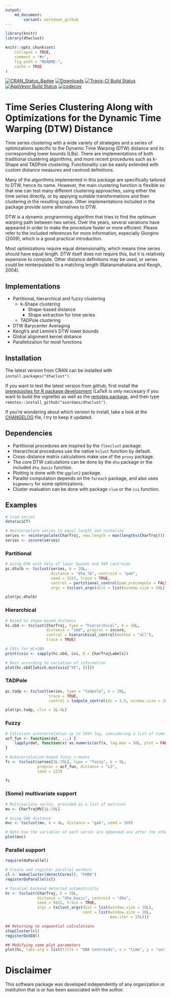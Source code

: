 ```yaml
---
output:
    md_document:
        variant: markdown_github
---
```


<!-- README.md is generated from README.Rmd. Please edit that file -->

```r
library(knitr)
library(dtwclust)

knitr::opts_chunk$set(
    collapse = TRUE,
    comment = "#>",
    fig.path = "README-",
    cache = TRUE
)
```

[![CRAN_Status_Badge](http://www.r-pkg.org/badges/version/dtwclust)](https://cran.r-project.org/package=dtwclust)
[![Downloads](http://cranlogs.r-pkg.org/badges/dtwclust)](http://cranlogs.r-pkg.org/badges/dtwclust)
[![Travis-CI Build Status](https://travis-ci.org/asardaes/dtwclust.svg?branch=master)](https://travis-ci.org/asardaes/dtwclust)
[![AppVeyor Build Status](https://ci.appveyor.com/api/projects/status/github/asardaes/dtwclust?branch=master&svg=true)](https://ci.appveyor.com/project/asardaes/dtwclust)
[![codecov](https://codecov.io/gh/asardaes/dtwclust/branch/master/graph/badge.svg)](https://codecov.io/gh/asardaes/dtwclust)

# Time Series Clustering Along with Optimizations for the Dynamic Time Warping (DTW) Distance

Time series clustering with a wide variety of strategies and a series of optimizations specific to the Dynamic Time Warping (DTW) distance and its corresponding lower bounds (LBs). There are implementations of both traditional clustering algorithms, and more recent procedures such as k-Shape and TADPole clustering. Functionality can be easily extended with custom distance measures and centroid definitions.

Many of the algorithms implemented in this package are specifically tailored to DTW, hence its name. However, the main clustering function is flexible so that one can test many different clustering approaches, using either the time series directly, or by applying suitable transformations and then clustering in the resulting space. Other implementations included in the package provide some alternatives to DTW.

DTW is a dynamic programming algorithm that tries to find the optimum warping path between two series. Over the years, several variations have appeared in order to make the procedure faster or more efficient. Please refer to the included references for more information, especially Giorgino
(2009), which is a good practical introduction.

Most optimizations require equal dimensionality, which means time series should have equal length. DTW itself does not require this, but it is relatively expensive to compute. Other distance definitions may be used, or series could be reinterpolated to a matching length (Ratanamahatana and Keogh, 2004).

## Implementations

* Partitional, hierarchical and fuzzy clustering
    + k-Shape clustering
        - Shape-based distance
        - Shape extraction for time series
    + TADPole clustering
* DTW Barycenter Averaging
* Keogh's and Lemire's DTW lower bounds
* Global alignment kernel distance
* Parallelization for most functions

## Installation

The latest version from CRAN can be installed with `install.packages("dtwclust")`.

If you want to test the latest version from github, first install the [prerequisites for R package development](https://support.rstudio.com/hc/en-us/articles/200486498-Package-Development-Prerequisites) (LaTeX is only neccesary if you want to build the vignette) as well as the [remotes package](https://cran.r-project.org/package=remotes), and then type `remotes::install_github("asardaes/dtwclust")`.

If you're wondering about which version to install, take a look at the [CHANGELOG](CHANGELOG.md) file, I try to keep it updated.

## Dependencies

* Partitional procedures are inspired by the `flexclust` package.
* Hierarchical procedures use the native `hclust` function by default.
* Cross-distance matrix calculations make use of the `proxy` package.
* The core DTW calculations can be done by the `dtw` package or the included `dtw_basic` function.
* Plotting is done with the `ggplot2` package.
* Parallel computation depends on the `foreach` package, and also uses `bigmemory` for some optimizations.
* Cluster evaluation can be done with package `clue` or the `cvi` function.

## Examples

```r
# Load series
data(uciCT)

# Reinterpolate series to equal length and normalize
series <- reinterpolate(CharTraj, new.length = max(lengths(CharTraj)))
series <- zscore(series)
```

### Partitional

```r
# Using DTW with help of lower bounds and PAM centroids
pc.dtwlb <- tsclust(series, k = 20L, 
                    distance = "dtw_lb", centroid = "pam", 
                    seed = 3247, trace = TRUE,
                    control = partitional_control(pam.precompute = FALSE),
                    args = tsclust_args(dist = list(window.size = 20L)))

plot(pc.dtwlb)
```

### Hierarchical

```r
# Based on shape-based distance
hc.sbd <- tsclust(CharTraj, type = "hierarchical", k = 20L, 
                  distance = "sbd", preproc = zscore,
                  control = hierarchical_control(method = "all"),
                  trace = TRUE)

# CVIs for HC+SBD
print(cvis <- sapply(hc.sbd, cvi, b = CharTrajLabels))

# Best according to variation of information
plot(hc.sbd[[which.min(cvis["VI", ])]])
```

### TADPole

```r
pc.tadp <- tsclust(series, type = "tadpole", k = 20L,
                   trace = TRUE,
                   control = tadpole_control(dc = 1.5, window.size = 20L))

plot(pc.tadp, clus = 1L:4L)
```

### Fuzzy

```r
# Calculate autocorrelation up to 50th lag, considering a list of time series as input
acf_fun <- function(dat, ...) {
    lapply(dat, function(x) as.numeric(acf(x, lag.max = 50L, plot = FALSE)$acf))
}

# Autocorrelation-based fuzzy c-means
fc <- tsclust(series[1L:25L], type = "fuzzy", k = 5L,
              preproc = acf_fun, distance = "L2",
              seed = 123)

fc
```

### (Some) multivariate support

```r
# Multivariate series, provided as a list of matrices
mv <- CharTrajMV[1L:20L]

# Using GAK distance
mvc <- tsclust(mv, k = 4L, distance = "gak", seed = 390)

# Note how the variables of each series are appended one after the other in the plot
plot(mvc)
```

### Parallel support

```r
require(doParallel)

# Create and register parallel workers
cl <- makeCluster(detectCores(), "FORK")
registerDoParallel(cl)

# Parallel backend detected automatically
hc <- tsclust(CharTraj, k = 20L,
              distance = "dtw_basic", centroid = "dba",
              seed = 9421, trace = TRUE,
              args = tsclust_args(dist = list(window.size = 20L),
                                  cent = list(window.size = 20L,
                                              max.iter = 15L)))

## Returning to sequential calculations
stopCluster(cl)
registerDoSEQ()

## Modifying some plot parameters
plot(hc, labs.arg = list(title = "DBA Centroids", x = "time", y = "series"))
```

# Disclaimer

This software package was developed independently of any organization or institution that is or has been associated with the author.

